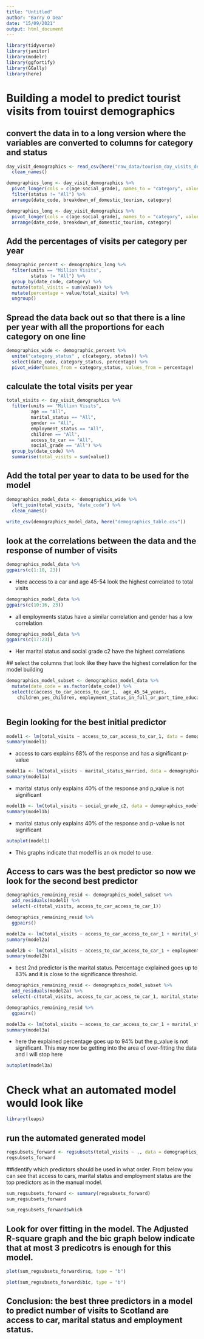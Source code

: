 ```yaml
---
title: "Untitled"
author: "Barry O Dea"
date: "15/09/2021"
output: html_document
---
```

```r
library(tidyverse)
library(janitor)
library(modelr)
library(ggfortify)
library(GGally)
library(here)

```




# Building a model to predict tourist visits from touirst demographics

## convert the data in to a long version where the variables are converted to columns for category and status
```r
day_visit_demographics <- read_csv(here("raw_data/tourism_day_visits_demographics.csv")) %>% 
  clean_names()

demographics_long <- day_visit_demographics %>% 
  pivot_longer(cols = c(age:social_grade), names_to = "category", values_to = "status") %>% 
  filter(status != "All") %>% 
  arrange(date_code, breakdown_of_domestic_tourism, category)

demographics_long <- day_visit_demographics %>% 
  pivot_longer(cols = c(age:social_grade), names_to = "category", values_to = "status") %>% 
  arrange(date_code, breakdown_of_domestic_tourism, category)

```

## Add the percentages of visits per category per year
```r
demographic_percent <- demographics_long %>% 
  filter(units == "Million Visits",
         status != "All") %>% 
  group_by(date_code, category) %>% 
  mutate(total_visits = sum(value)) %>% 
  mutate(percentage = value/total_visits) %>% 
  ungroup()
```


## Spread the data back out so that there is a line per year with all the proportions for each category on one line
```r
demographics_wide <- demographic_percent %>% 
  unite("category_status" , c(category, status)) %>% 
  select(date_code, category_status, percentage) %>% 
  pivot_wider(names_from = category_status, values_from = percentage) 
```

## calculate the total visits per year
```r
total_visits <- day_visit_demographics %>% 
  filter(units == "Million Visits",
         age == "All",
         marital_status == "All",
         gender == "All",
         employment_status == "All",
         children == "All",
         access_to_car == "All",
         social_grade == "All") %>% 
  group_by(date_code) %>% 
  summarise(total_visits = sum(value))
```

## Add the total per year to data to be used for the model
```r
demographics_model_data <- demographics_wide %>% 
  left_join(total_visits, "date_code") %>% 
  clean_names()
  
write_csv(demographics_model_data, here("demographics_table.csv"))
```


## look at the correlations between the data and the response of number of visits
```r
demographics_model_data %>% 
ggpairs(c(1:10, 23))
```

 - Here access to a car and age 45-54 look the highest correlated to total visits
 
```r
demographics_model_data %>% 
ggpairs(c(10:16, 23))
```
 - all employments status have a similar correlation and gender has a low correlation

```r
demographics_model_data %>% 
ggpairs(c(17:23))
```
 - Her marital status and social grade c2 have the highest correlations
 
 ## select the columns that look like they have the highest correlation for the model building

```r
demographics_model_subset <- demographics_model_data %>% 
  mutate(date_code = as.factor(date_code)) %>% 
  select(c(access_to_car_access_to_car_1,  age_45_54_years, 
    children_yes_children, employment_status_in_full_or_part_time_education, marital_status_married, social_grade_c2, total_visits))
  
```

## Begin looking for the best initial predictor
```r
model1 <- lm(total_visits ~ access_to_car_access_to_car_1, data = demographics_model_subset)
summary(model1)
``` 

- access to cars explains 68% of the response and has a significant p-value

```r
model1a <- lm(total_visits ~ marital_status_married, data = demographics_model_subset)
summary(model1a)

```
- marital status only explains 40% of the response and p_value is not significant 

```r
model1b <- lm(total_visits ~ social_grade_c2, data = demographics_model_subset)
summary(model1b)
```
- marital status only explains 40% of the response and p-value is not significant

```r
autoplot(model1)
```
 - This graphs indicate that model1 is an ok model to use.


## Access to cars was the best predictor so now we look for the second best predictor


```r
demographics_remaining_resid <- demographics_model_subset %>%
  add_residuals(model1) %>%
  select(-c(total_visits, access_to_car_access_to_car_1))

demographics_remaining_resid %>% 
  ggpairs()
```


```r
model2a <- lm(total_visits ~ access_to_car_access_to_car_1 + marital_status_married, data = demographics_model_subset)
summary(model2a)
```


```r

model2b <- lm(total_visits ~ access_to_car_access_to_car_1 + employment_status_in_full_or_part_time_education, data = demographics_model_subset)
summary(model2b)
```
 - best 2nd predictor is the marital status. Percentage explained goes up to 83% and it is close to the significance threshold. 


```r
demographics_remaining_resid <- demographics_model_subset %>%
  add_residuals(model2a) %>%
  select(-c(total_visits, access_to_car_access_to_car_1, marital_status_married))

demographics_remaining_resid %>% 
  ggpairs()
```

```r
model3a <- lm(total_visits ~ access_to_car_access_to_car_1 + marital_status_married + employment_status_in_full_or_part_time_education, data = demographics_model_subset)
summary(model3a)
```

 - here the explained percentage goes up to 94% but the p_value is not significant. This may now be getting into the area of over-fitting the data and I will stop here

```r
autoplot(model3a)
```



# Check what an automated model would look like 
```r
library(leaps)
```


## run the automated generated model
```r
regsubsets_forward <- regsubsets(total_visits ~ ., data = demographics_model_subset, nvmax = 6, method = "forward")
regsubsets_forward
```


##identify which predictors should be used in what order. From below you can see that access to cars, marital status and employment status are the top predictors as in the manual model.
```r
sum_regsubsets_forward <- summary(regsubsets_forward)
sum_regsubsets_forward
```


```r
sum_regsubsets_forward$which
```


## Look for over fitting in the model. The Adjusted R-square graph and the bic graph below indicate that at most 3 predicotrs is enough for this model.
```r
plot(sum_regsubsets_forward$rsq, type = "b")
```

```r
plot(sum_regsubsets_forward$bic, type = "b")
```

## Conclusion: the best three predictors in a model to predict number of visits to Scotland are access to car, marital status and employment status.